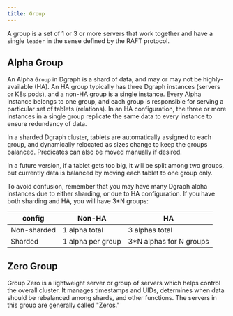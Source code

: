 ```yaml
---
title: Group
---
```


A group is a set of 1 or 3 or more servers that work together and have a single
`leader` in the sense defined by the RAFT protocol.

## Alpha Group

An Alpha `Group` in Dgraph is a shard of data, and may or may not be
highly-available (HA). An HA group typically has three Dgraph instances (servers
or K8s pods), and a non-HA group is a single instance. Every Alpha instance
belongs to one group, and each group is responsible for serving a particular set
of tablets (relations). In an HA configuration, the three or more instances in a
single group replicate the same data to every instance to ensure redundancy of
data.

In a sharded Dgraph cluster, tablets are automatically assigned to each group,
and dynamically relocated as sizes change to keep the groups balanced.
Predicates can also be moved manually if desired.

In a future version, if a tablet gets too big, it will be split among two
groups, but currently data is balanced by moving each tablet to one group only.

To avoid confusion, remember that you may have many Dgraph alpha instances due
to either sharding, or due to HA configuration. If you have both sharding and
HA, you will have 3\*N groups:

| config      | Non-HA            | HA                       |
| ----------- | ----------------- | ------------------------ |
| Non-sharded | 1 alpha total     | 3 alphas total           |
| Sharded     | 1 alpha per group | 3\*N alphas for N groups |

## Zero Group

Group Zero is a lightweight server or group of servers which helps control the
overall cluster. It manages timestamps and UIDs, determines when data should be
rebalanced among shards, and other functions. The servers in this group are
generally called "Zeros."
